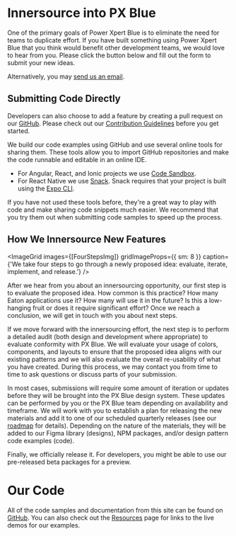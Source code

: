 
# Innersource into PX Blue

One of the primary goals of Power Xpert Blue is to eliminate the need for teams to duplicate effort. If you have built something using Power Xpert Blue that you think would benefit other development teams, we would love to hear from you. Please click the button below and fill out the form to submit your new ideas.

<NewFeatureFormButton />

Alternatively, you may [send us an email](/community/contactus).

## Submitting Code Directly

Developers can also choose to add a feature by creating a pull request on our [GitHub](https://github.com/pxblue). Please check out our [Contribution Guidelines](https://github.com/pxblue/.github/blob/master/CONTRIBUTING.md) before you get started.

We build our code examples using GitHub and use several online tools for sharing them. These tools allow you to import GitHub repositories and make the code runnable and editable in an online IDE.

-   For Angular, React, and Ionic projects we use [Code Sandbox](https://codesandbox.io).
-   For React Native we use [Snack](https://snack.expo.io/). Snack requires that your project is built using the [Expo CLI](https://docs.expo.io/workflow/expo-cli/).

If you have not used these tools before, they're a great way to play with code and make sharing code snippets much easier. We recommend that you try them out when submitting code samples to speed up the process.

## How We Innersource New Features

<ImageGrid
    images={[FourStepsImg]}
    gridImageProps={{ sm: 8 }}
    caption={'We take four steps to go through a newly proposed idea: evaluate, iterate, implement, and release.'}
/>

After we hear from you about an innersourcing opportunity, our first step is to evaluate the proposed idea. How common is this practice? How many Eaton applications use it? How many will use it in the future? Is this a low-hanging fruit or does it require significant effort? Once we reach a conclusion, we will get in touch with you about next steps.

If we move forward with the innersourcing effort, the next step is to perform a detailed audit (both design and development where appropriate) to evaluate conformity with PX Blue. We will evaluate your usage of colors, components, and layouts to ensure that the proposed idea aligns with our existing patterns and we will also evaluate the overall re-usability of what you have created. During this process, we may contact you from time to time to ask questions or discuss parts of your submission.

In most cases, submissions will require some amount of iteration or updates before they will be brought into the PX Blue design system. These updates can be performed by you or the PX Blue team depending on availability and timeframe. We will work with you to establish a plan for releasing the new materials and add it to one of our scheduled quarterly releases (see our [roadmap](/roadmap) for details). Depending on the nature of the materials, they will be added to our Figma library (designs), NPM packages, and/or design pattern code examples (code).

Finally, we officially release it. For developers, you might be able to use our pre-released beta packages for a preview.

<Divider />

# Our Code

All of the code samples and documentation from this site can be found on [GitHub](https://github.com/pxblue). You can also check out the [Resources](/resources) page for links to the live demos for our examples.
